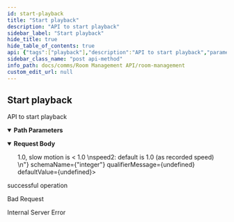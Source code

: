 ```yaml
---
id: start-playback
title: "Start playback"
description: "API to start playback"
sidebar_label: "Start playback"
hide_title: true
hide_table_of_contents: true
api: {"tags":["playback"],"description":"API to start playback","parameters":[{"name":"playbackid","in":"path","description":"ID of playback room","required":true,"schema":{"type":"string"},"example":"df91094f-1fdd-4be6-a8c6-e4038ccc87f1"}],"requestBody":{"content":{"application/json":{"schema":{"type":"object","properties":{"speed":{"description":"speed0: double rounded down to 1 decimal place  \nspeed1: fast motion is > 1.0, slow motion is < 1.0  \nspeed2: default is 1.0 (as recorded speed)  \n","type":"integer"},"playfrom":{"description":"number of seconds from start of recording, default is play from current state","type":"integer"},"chat":{"description":"boolean to playback chat, default is true","type":"boolean"},"video":{"description":"boolean to playback video, default is true","type":"boolean"},"audio":{"description":"boolean to playback audio, default is true","type":"boolean"}},"example":{"speed":1,"playfrom":0,"chat":true,"video":true,"audio":true}}}}},"responses":{"200":{"description":"successful operation"},"400":{"description":"Bad Request"},"500":{"description":"Internal Server Error"}},"method":"post","path":"/playback/{playbackid}/play","servers":[{"url":"http://app-room-mgmt.dev2.ar2","description":"Default server"}],"jsonRequestBodyExample":{"speed":1,"playfrom":0,"chat":true,"video":true,"audio":true},"info":{"title":"Room Management","version":"1.0.0","description":"API for room management HTTP server"},"postman":{"name":"Start playback","description":{"content":"API to start playback","type":"text/plain"},"url":{"path":["playback",":playbackid","play"],"host":["{{baseUrl}}"],"query":[],"variable":[{"disabled":false,"description":{"content":"(Required) ID of playback room","type":"text/plain"},"type":"any","value":"","key":"playbackid"}]},"header":[{"key":"Content-Type","value":"application/json"}],"method":"POST","body":{"mode":"raw","raw":"\"\"","options":{"raw":{"language":"json"}}}}}
sidebar_class_name: "post api-method"
info_path: docs/comms/Room Management API/room-management
custom_edit_url: null
---
```



## Start playback



API to start playback

<details style={{"marginBottom":"1rem"}} data-collapsed={false} open={true}><summary style={{}}><strong>Path Parameters</strong></summary><div><ul><ParamsItem className={"paramsItem"} param={{"name":"playbackid","in":"path","description":"ID of playback room","required":true,"schema":{"type":"string"},"example":"df91094f-1fdd-4be6-a8c6-e4038ccc87f1"}}></ParamsItem></ul></div></details><MimeTabs><TabItem label={"application/json"} value={"application/json-schema"}><details style={{}} data-collapsed={false} open={true}><summary style={{"textAlign":"left"}}><strong>Request Body</strong></summary><div style={{"textAlign":"left","marginLeft":"1rem"}}></div><ul style={{"marginLeft":"1rem"}}><SchemaItem collapsible={false} name={"speed"} required={false} deprecated={undefined} schemaDescription={"speed0: double rounded down to 1 decimal place  \nspeed1: fast motion is > 1.0, slow motion is < 1.0  \nspeed2: default is 1.0 (as recorded speed)  \n"} schemaName={"integer"} qualifierMessage={undefined} defaultValue={undefined}></SchemaItem><SchemaItem collapsible={false} name={"playfrom"} required={false} deprecated={undefined} schemaDescription={"number of seconds from start of recording, default is play from current state"} schemaName={"integer"} qualifierMessage={undefined} defaultValue={undefined}></SchemaItem><SchemaItem collapsible={false} name={"chat"} required={false} deprecated={undefined} schemaDescription={"boolean to playback chat, default is true"} schemaName={"boolean"} qualifierMessage={undefined} defaultValue={undefined}></SchemaItem><SchemaItem collapsible={false} name={"video"} required={false} deprecated={undefined} schemaDescription={"boolean to playback video, default is true"} schemaName={"boolean"} qualifierMessage={undefined} defaultValue={undefined}></SchemaItem><SchemaItem collapsible={false} name={"audio"} required={false} deprecated={undefined} schemaDescription={"boolean to playback audio, default is true"} schemaName={"boolean"} qualifierMessage={undefined} defaultValue={undefined}></SchemaItem></ul></details></TabItem></MimeTabs><div><ApiTabs><TabItem label={"200"} value={"200"}><div>

successful operation

</div><div></div></TabItem><TabItem label={"400"} value={"400"}><div>

Bad Request

</div><div></div></TabItem><TabItem label={"500"} value={"500"}><div>

Internal Server Error

</div><div></div></TabItem></ApiTabs></div>
      